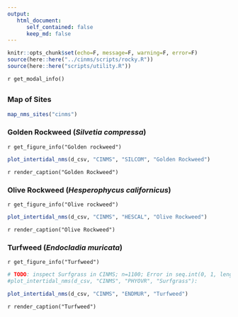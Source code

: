 ```yaml
---
output:
   html_document:
      self_contained: false
      keep_md: false
---
```


```r
knitr::opts_chunk$set(echo=F, message=F, warning=F, error=F)
source(here::here("../cinms/scripts/rocky.R"))
source(here::here("scripts/utility.R"))
```

`r get_modal_info()`

## {.tabset}

### Map of Sites

```r
map_nms_sites("cinms")
```

### Golden Rockweed (_Silvetia compressa_) {.active}
`r get_figure_info("Golden rockweed")`
```r
plot_intertidal_nms(d_csv, "CINMS", "SILCOM", "Golden Rockweed")
```
`r render_caption("Golden Rockweed")`

### Olive Rockweed (_Hesperophycus californicus_)
`r get_figure_info("Olive rockweed")`
```r
plot_intertidal_nms(d_csv, "CINMS", "HESCAL", "Olive Rockweed")
```
`r render_caption("Olive Rockweed")`

### Turfweed (_Endocladia muricata_)
`r get_figure_info("Turfweed")`
```r
# TODO: inspect Surfgrass in CINMS; n=1100; Error in seq.int(0, 1, length.out = n)
#plot_intertidal_nms(d_csv, "CINMS", "PHYOVR", "Surfgrass"):

plot_intertidal_nms(d_csv, "CINMS", "ENDMUR", "Turfweed")
```
`r render_caption("Turfweed")`








